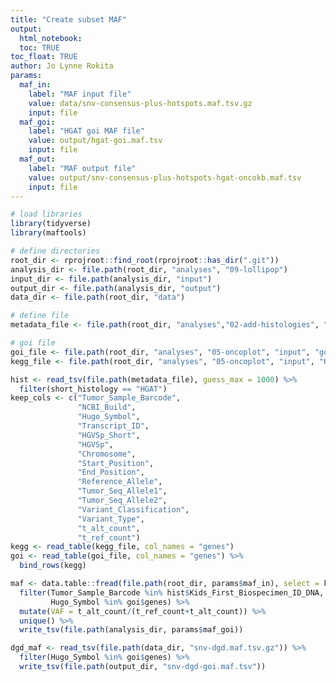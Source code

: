 ```yaml
---
title: "Create subset MAF"
output: 
  html_notebook:
  toc: TRUE
toc_float: TRUE
author: Jo Lynne Rokita
params:
  maf_in:
    label: "MAF input file"
    value: data/snv-consensus-plus-hotspots.maf.tsv.gz
    input: file
  maf_goi:
    label: "HGAT goi MAF file"
    value: output/hgat-goi.maf.tsv
    input: file
  maf_out:
    label: "MAF output file"
    value: output/snv-consensus-plus-hotspots-hgat-oncokb.maf.tsv
    input: file
---
```

  
```r
# load libraries
library(tidyverse)
library(maftools)

# define directories 
root_dir <- rprojroot::find_root(rprojroot::has_dir(".git"))
analysis_dir <- file.path(root_dir, "analyses", "09-lollipop")
input_dir <- file.path(analysis_dir, "input")
output_dir <- file.path(analysis_dir, "output")
data_dir <- file.path(root_dir, "data")

# define file
metadata_file <- file.path(root_dir, "analyses","02-add-histologies", "output", "stundon_hgat_updated_hist_alt.tsv")

# goi file
goi_file <- file.path(root_dir, "analyses", "05-oncoplot", "input", "goi-mutations")
kegg_file <- file.path(root_dir, "analyses", "05-oncoplot", "input", "KEGG_MISMATCH_REPAIR.txt")

```


```r
hist <- read_tsv(file.path(metadata_file), guess_max = 1000) %>%
  filter(short_histology == "HGAT")
keep_cols <- c("Tumor_Sample_Barcode",
               "NCBI_Build",
               "Hugo_Symbol",
               "Transcript_ID",
               "HGVSp_Short",
               "HGVSp",
               "Chromosome", 
               "Start_Position", 
               "End_Position", 
               "Reference_Allele", 
               "Tumor_Seq_Allele1",
               "Tumor_Seq_Allele2", 
               "Variant_Classification", 
               "Variant_Type",
               "t_alt_count", 
               "t_ref_count")
kegg <- read_table(kegg_file, col_names = "genes")
goi <- read_table(goi_file, col_names = "genes") %>%
  bind_rows(kegg)

maf <- data.table::fread(file.path(root_dir, params$maf_in), select = keep_cols, data.table = F) %>%
  filter(Tumor_Sample_Barcode %in% hist$Kids_First_Biospecimen_ID_DNA,
         Hugo_Symbol %in% goi$genes) %>%
  mutate(VAF = t_alt_count/(t_ref_count+t_alt_count)) %>%
  unique() %>%
  write_tsv(file.path(analysis_dir, params$maf_goi))

dgd_maf <- read_tsv(file.path(data_dir, "snv-dgd.maf.tsv.gz")) %>%
  filter(Hugo_Symbol %in% goi$genes) %>%
  write_tsv(file.path(output_dir, "snv-dgd-goi.maf.tsv"))
```